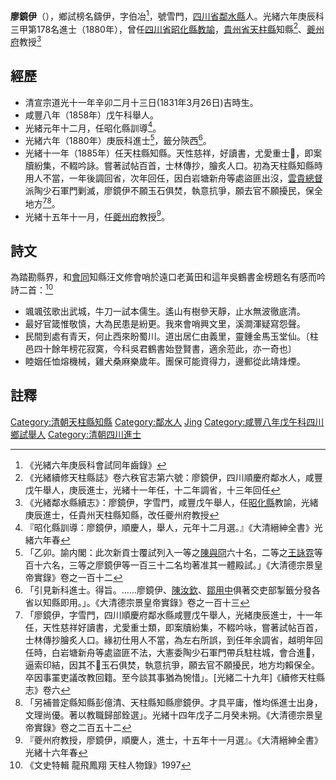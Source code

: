 {{明清人物信息框
| 姓名 = 廖鏡伊
| 原名 = 
| 圖片名稱=  
| 圖片大小 = 220px
| 圖片說明 =  
| 最高職務 = [[貴州|貴州]][[天柱縣|天柱縣]]知縣
| 國家 = 大清
| 爵位 =
| 籍貫 = [[四川省|四川省]][[鄰水縣|鄰水縣]]
| 族裔 =  
| 旗籍 =  
| 字號 = 字伯冶，號雪門
| 諡號 = 
| 出生日期 = 道光辛卯年二月十三日
| 出生地點 = 四川順慶府鄰水縣
| 逝世日期 =  
| 逝世地點 = 
| 墓葬 = 
| 配偶 = 雷氏（長壽縣歲貢生曉岩公之長女廩生鳴春公鳴夏公之胞妹）
| 親屬 = 曾祖[[廖寅|廖寅]]，祖廖思莊，祖母馮氏、賈氏、林氏，庶祖母楊氏，父廖坦（號子易），母馮氏（進士[[馮學颺|馮學颺]]之孫女），繼母李氏，庶母楊氏，倪氏，弟[[廖鏡明|廖鏡明]]、廖鏡濂、廖鏡渠
| 出身 = 
* 光緒六年庚辰科進士
| 經歷 = 
| 著作 =  
*
*
*
}}
'''廖鏡伊'''（{{bd|1831年|3月26日|？年|}}），鄉試榜名鑄伊，字伯冶<ref>《光緒六年庚辰科會試同年齒錄》</ref>，號雪門，[[四川省|四川省]][[鄰水縣|鄰水縣]]人。光緒六年庚辰科三甲第178名進士（1880年），曾任[[四川省|四川省]][[昭化縣|昭化縣]][[教諭|教諭]]，[[貴州省|貴州省]][[天柱縣|天柱縣]]知縣<ref>《光緒續修天柱縣誌》卷六秩官志第六號：廖鏡伊，四川順慶府鄰水人，咸豐戊午舉人，庚辰進士，光緒十一年任，十二年調省，十三年回任</ref>、[[夔州府|夔州府]]教授<ref>《光緒鄰水縣續志》：廖鏡伊，字雪門，咸豐戊午舉人，任[[昭化縣|昭化縣]]教諭，光緒庚辰進士，任貴州天柱縣知縣，改任夔州府教授</ref>

== 經歷 ==
* 清宣宗道光十一年辛卯二月十三日(1831年3月26日)吉時生。
* 咸豐八年（1858年）戊午科舉人。
* 光緒元年十二月，任昭化縣訓導<ref>『昭化縣訓導：廖鏡伊，順慶人，舉人，元年十二月選。』《大清縉紳全書》光緒六年春</ref>。
* 光緒六年（1880年）庚辰科進士<ref>「乙卯。諭内閣：此次新貢士覆試列入一等之[[陳與冏|陳與冏]]六十名，二等之[[王詠霓|王詠霓]]等百十六名，三等之廖鏡伊等一百三十二名均著准其一體殿試。」《大清德宗景皇帝實錄》卷之一百十二</ref>，籤分陝西<ref>「引見新科進士。得旨。……廖鏡伊、[[陳汝欽|陳汝欽]]、[[鄒用中|鄒用中]]俱著交吏部掣籤分發各省以知縣即用。」。《大清德宗景皇帝實錄》卷之一百十三</ref>。
* 光緒十一年（1885年）任天柱縣知縣。天性慈祥，好讀書，尤愛重士𩔗，即案牘紛集，不輟吟詠。嘗著試帖百首，士林傳抄，膾炙人口。初為天柱縣知縣時用人不當，一年後調回省，次年回任，因白岩塘新舟等處盜匪出沒，[[雲貴總督|雲貴總督]]派陶少石軍門剿滅，廖鏡伊不願玉石俱焚，執意抗爭，願去官不願擾民，保全地方<ref>「廖鏡伊，字雪門，四川順慶府鄰水縣咸豐戊午舉人，光緒庚辰進士，十一年任，天性慈祥好讀書，尤愛重士類，即案牘紛集，不輟吟咏，嘗著試帖百首，士林傳抄膾炙人口。緣初仕用人不當，為左右所誤，到任年余調省，越明年回任時，白岩塘新舟等處盜匪不法，大憲委陶少石軍門帶兵駐柱城，會合進𠞰，逼索印結，因其不𤆕玉石俱焚，執意抗爭，願去官不願擾民，地方均賴保全。卒因事罣吏議改教回籍。至今談其事猶為惋惜」。[光緒二十九年]《續修天柱縣志》卷六</ref><ref>「另補普定縣知縣彭億清、天柱縣知縣廖鏡伊。才具平庸，惟均係進士出身，文理尚優。著以教職歸部銓選」。光緒十四年戊子二月癸未朔。《大清德宗景皇帝實錄》卷之二百五十二</ref>。
* 光緒十五年十一月，任[[夔州府|夔州府]]教授<ref>『夔州府教授，廖鏡伊，順慶人，進士，十五年十一月選』。《大清縉紳全書》光緒十六年春</ref>。

== 詩文 ==
為踏勘縣界，和[[會同|會同]]知縣汪文修會哨於遠口老黃田和這年吳鶴書金榜題名有感而吟詩二首：<ref>《文史特輯 龍飛鳳翔 天柱人物錄》1997</ref>
* 颯颯弦歌出武城，牛刀一試本儒生。遙山有樹參天靜，止水無波徹底清。
* 最好官箴惟敬慎，大為民患是紛更。我來會哨興文里，溪澗渾疑寫怨聲。
* 民間到處有青天，何止西來盼蜀川。道出居仁由義里，靈鍾金馬玉堂仙。〔柱邑四十餘年榜花寂寞，今科吳君鶴書始登賢書，適余蒞此，亦一奇也〕
* 睦姻任恤熔機械，雞犬桑麻樂歲年。團保可能資得力，邊郵從此靖烽煙。

==註釋==
{{reflist}}
{{光緒六年庚辰科殿試金榜}}
[[Category:清朝天柱縣知縣|Category:清朝天柱縣知縣]]
[[Category:鄰水人|Category:鄰水人]]
[[Category:廖姓|Jing]]
[[Category:咸豐八年戊午科四川鄉試舉人|Category:咸豐八年戊午科四川鄉試舉人]]
[[Category:清朝四川進士|Category:清朝四川進士]]